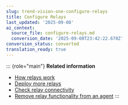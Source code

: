 ```yaml
---
slug: trend-vision-one-configure-relays
title: Configure Relays
last_updated: '2025-09-08'
ai_context:
  source_file: configure-relays.md
  conversion_date: '2025-09-08T23:42:22.678Z'
conversion_status: converted
translation_ready: true
---
```


::: {role="main"}
**Related information**

- [How relays work](how-relays-work.mdx)
- [Deploy more relays](deploy-more-relays.mdx)
- [Check relay connectivity](check-relay-connectivity.mdx)
- [Remove relay functionality from an agent](remove-relay-functionality-agent.mdx)
:::
